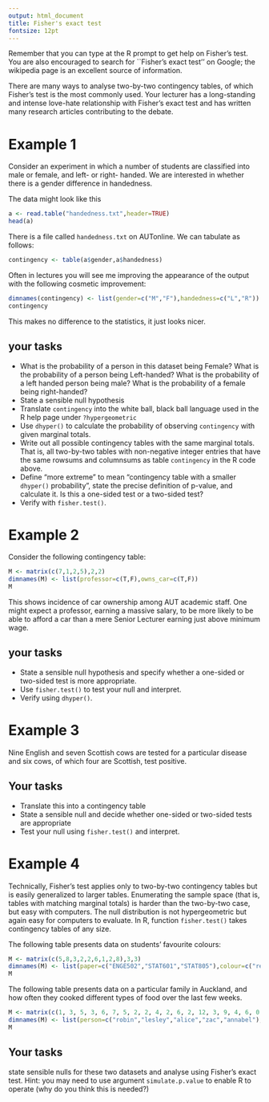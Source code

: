 ```yaml
---
output: html_document
title: Fisher's exact test
fontsize: 12pt
---
```




\newcommand{\prob}[1]{\operatorname{Prob}\left(#1\right)}

Remember that you can type \code{?fisher.test} at the R prompt to get
help on Fisher's test.  You are also encouraged to search for
``Fisher's exact test'' on Google; the wikipedia page is an excellent
source of information.

There are many ways to analyse two-by-two contingency tables, of which
Fisher's test is the most commonly used.  Your lecturer has a
long-standing and intense love-hate relationship with Fisher's exact
test and has written many research articles contributing to the
debate.  


# Example 1

Consider an experiment in which a number of students are classified
into male or female, and left- or right- handed.  We are interested in
whether there is a gender difference in handedness.

The data might look like this


```r
a <- read.table("handedness.txt",header=TRUE)
head(a)
```

There is a  file called `handedness.txt` on AUTonline.  We can tabulate as follows:

```r
contingency <- table(a$gender,a$handedness)
```

Often in lectures you will see me improving the appearance of the output with the following cosmetic improvement:

```r
dimnames(contingency) <- list(gender=c("M","F"),handedness=c("L","R"))
contingency
```

This makes no difference to the statistics, it just looks nicer.

## your tasks

* What is the probability of a person in this dataset being Female?
  What is the probability of a person being Left-handed?
  What is the probability of a left handed person being male?
  What is the probability of a female being right-handed?
* State a sensible null hypothesis  
* Translate `contingency` into the white ball, black ball language
  used in the R help page under `?hypergeometric`
* Use `dhyper()` to calculate the probability of observing
  `contingency` with given marginal totals.
* Write out all possible contingency tables with the same marginal
  totals.  That is, all two-by-two tables with non-negative integer
  entries that have the same rowsums and columnsums as table
  `contingency` in the R code above.
* Define "more extreme" to mean "contingency table with a smaller
  `dhyper()` probability", state the precise definition of p-value,
  and calculate it.  Is this a one-sided test or a two-sided test?
* Verify with `fisher.test()`.

\newpage


# Example 2


Consider the following contingency table:

```r
M <- matrix(c(7,1,2,5),2,2)
dimnames(M) <- list(professor=c(T,F),owns_car=c(T,F))
M
```

This shows incidence of car ownership among AUT academic staff.  One
might expect a professor, earning a massive salary, to be more likely
to be able to afford a car than a mere Senior Lecturer earning just
above minimum wage.

## your tasks

* State a sensible null hypothesis and specify whether a one-sided or
  two-sided test is more appropriate.
* Use `fisher.test()` to test your null and interpret.
* Verify using `dhyper()`.


\newpage

# Example 3

Nine English and seven Scottish cows are tested for a particular
disease and six cows, of which four are Scottish, test positive.

## Your tasks

* Translate this into a contingency table
* State a sensible null and decide whether one-sided or two-sided tests are appropriate
* Test your null using `fisher.test()` and interpret.


# Example 4

Technically, Fisher's test applies only to two-by-two contingency
tables but is easily generalized to larger tables.  Enumerating the
sample space (that is, tables with matching marginal totals) is harder
than the two-by-two case, but easy with computers.  The null
distribution is not hypergeometric but again easy for computers to
evaluate.  In R, function `fisher.test()` takes contingency tables of
any size.  


The following table presents data on students' favourite
colours:


```r
M <- matrix(c(5,8,3,2,2,6,1,2,8),3,3)
dimnames(M) <- list(paper=c("ENGE502","STAT601","STAT805"),colour=c("red","blue","green"))
M
```

The following table presents data on a particular family in Auckland,
and how often they cooked different types of food over the last few
weeks.


```r
M <- matrix(c(1, 3, 5, 3, 6, 7, 5, 2, 2, 4, 2, 6, 2, 12, 3, 9, 4, 6, 0, 5),5,4)
dimnames(M) <- list(person=c("robin","lesley","alice","zac","annabel"),colour=c("pasta","soup","pizza","salad"))
M
```



## Your tasks

state sensible nulls for these two datasets and analyse using Fisher's
exact test.  Hint: you may need to use argument `simulate.p.value` to
enable R to operate (why do you think this is needed?)




